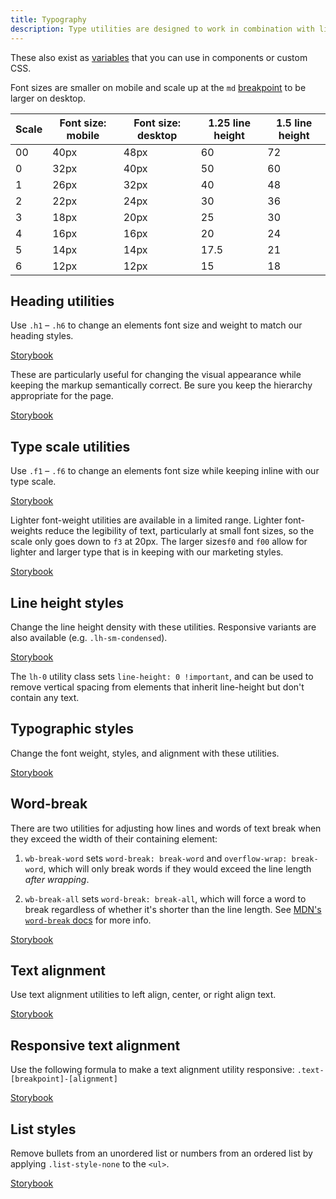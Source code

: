 ```yaml
---
title: Typography
description: Type utilities are designed to work in combination with line-height utilities so as to result in more sensible numbers wherever possible.
---
```


These also exist as [variables](/support/typography#typography-variables) that you can use in components or custom CSS.

Font sizes are smaller on mobile and scale up at the `md` [breakpoint](/support/breakpoints) to be larger on desktop.

| Scale | Font size: mobile | Font size: desktop | 1.25 line height | 1.5 line height |
| --- | --- | --- | --- | --- |
| 00 | 40px | 48px | 60 | 72 |
| 0 | 32px | 40px | 50 | 60 |
| 1 | 26px | 32px | 40 | 48 |
| 2 | 22px | 24px | 30 | 36 |
| 3 | 18px | 20px | 25 | 30 |
| 4 | 16px | 16px | 20 | 24 |
| 5 | 14px | 14px | 17.5 | 21 |
| 6 | 12px | 12px | 15 | 18 |


## Heading utilities

Use `.h1` – `.h6` to change an elements font size and weight to match our heading styles.

[Storybook](https://primer.style/css/storybook/?path=/story/utilities-typography--heading)

These are particularly useful for changing the visual appearance while keeping the markup semantically correct. Be sure you keep the hierarchy appropriate for the page.

[Storybook](https://primer.style/css/storybook/?path=/story/utilities-typography--heading-semantic)

## Type scale utilities

Use `.f1` – `.f6` to change an elements font size while keeping inline with our type scale.

[Storybook](https://primer.style/css/storybook/?path=/story/utilities-typography--font-size)

Lighter font-weight utilities are available in a limited range. Lighter font-weights reduce the legibility of text, particularly at small font sizes, so the scale only goes down to `f3` at 20px. The larger sizes`f0` and `f00` allow for lighter and larger type that is in keeping with our marketing styles.

[Storybook](https://primer.style/css/storybook/?path=/story/utilities-typography--font-size-light)

## Line height styles

Change the line height density with these utilities. Responsive variants are also available (e.g. `.lh-sm-condensed`).

[Storybook](https://primer.style/css/storybook/?path=/story/utilities-typography--line-height)

The `lh-0` utility class sets `line-height: 0 !important`, and can be used to remove vertical spacing from elements that inherit line-height but don't contain any text.

## Typographic styles
Change the font weight, styles, and alignment with these utilities.

[Storybook](https://primer.style/css/storybook/?path=/story/utilities-typography--typographic-styles)

## Word-break
There are two utilities for adjusting how lines and words of text break when they exceed the width of their containing element:

1. `wb-break-word` sets `word-break: break-word` and `overflow-wrap: break-word`, which will only break words if they would exceed the line length _after wrapping_.

2. `wb-break-all` sets `word-break: break-all`, which will force a word to break regardless of whether it's shorter than the line length. See [MDN's `word-break` docs](https://developer.mozilla.org/en-US/docs/Web/CSS/word-break#Values) for more info.

[Storybook](https://primer.style/css/storybook/?path=/story/utilities-typography--word-break)


## Text alignment

Use text alignment utilities to left align, center, or right align text.

[Storybook](https://primer.style/css/storybook/?path=/story/utilities-typography--text-alignment)

## Responsive text alignment

Use the following formula to make a text alignment utility responsive: `.text-[breakpoint]-[alignment]`

[Storybook](https://primer.style/css/storybook/?path=/story/utilities-typography--text-alignment-responsive)

## List styles

Remove bullets from an unordered list or numbers from an ordered list by applying `.list-style-none` to the `<ul>`.

[Storybook](https://primer.style/css/storybook/?path=/story/utilities-typography--list)
